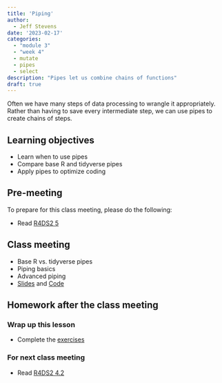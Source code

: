 ```yaml
---
title: 'Piping'
author:
  - Jeff Stevens
date: '2023-02-17'
categories: 
  - "module 3"
  - "week 4"
  - mutate
  - pipes
  - select
description: "Pipes let us combine chains of functions"
draft: true
---
```


Often we have many steps of data processing to wrangle it appropriately. Rather than having to save every intermediate step, we can use pipes to create chains of steps.

## Learning objectives

* Learn when to use pipes
* Compare base R and tidyverse pipes
* Apply pipes to optimize coding

## Pre-meeting

To prepare for this class meeting, please do the following:

* Read [R4DS2 5](https://r4ds.hadley.nz/workflow-pipes.html){target='_blank'}

## Class meeting

* Base R vs. tidyverse pipes
* Piping basics
* Advanced piping
* [Slides](../../slides/12_piping.qmd){target="_blank"} and [Code](../../code/12_piping.html){target="_blank"}

## Homework after the class meeting
### Wrap up this lesson

* Complete the [exercises](https://its-ianr-shiny.unl.edu/users/jstevens5/dpavir2025/12_piping/){target='_blank'}

### For next class meeting

* Read [R4DS2 4.2](https://r4ds.hadley.nz/data-transform.html#filter){target='_blank'}
